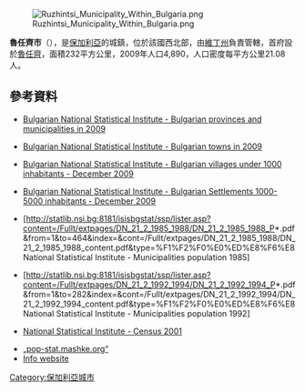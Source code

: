 [[Image:Ruzhintsi_Municipality_Within_Bulgaria.png|right]]

{{Coord|43|36|N|22|52|E|display=title}}

'''魯任齊市'''（{{lang-bg|Ружинци}}），是[[保加利亞|保加利亞]]的城鎮，位於該國西北部，由[[維丁州|維丁州]]負責管轄，首府設於[[魯任齊|魯任齊]]，面積232平方公里，2009年人口4,890，人口密度每平方公里21.08人。

==參考資料==
*{{en icon}} [http://www.nsi.bg/otrasalen.php?otr=53&a1=1583&a2=1584&a3=1585#cont Bulgarian National Statistical Institute - Bulgarian provinces and municipalities in 2009] {{Wayback|url=http://www.nsi.bg/otrasalen.php?otr=53&a1=1583&a2=1584&a3=1585#cont |date=20101113165626 }}
*{{en icon}} [http://www.nsi.bg/otrasalen.php?otr=53&a1=1583&a2=1584&a3=1588#cont Bulgarian National Statistical Institute - Bulgarian towns in 2009] {{Wayback|url=http://www.nsi.bg/otrasalen.php?otr=53&a1=1583&a2=1584&a3=1588#cont |date=20101113165731 }}
*{{en icon}} [http://www.nsi.bg/nrnm/index.php?ezik=en&f=8&s=1&date=29.12.2010&e=1&s1=4&c1=2&a1=1000&c=0 Bulgarian National Statistical Institute - Bulgarian villages under 1000 inhabitants - December 2009] {{Wayback|url=http://www.nsi.bg/nrnm/index.php?ezik=en&f=8&s=1&date=29.12.2010&e=1&s1=4&c1=2&a1=1000&c=0 |date=20171110031811 }}
*{{en icon}} [http://www.nsi.bg/nrnm/index.php?ezik=en&f=8&s=1&date=29.12.2010&e=1&s1=4&c1=3&a1=1000&c=1&s2=4&c2=2&a2=5000 Bulgarian National Statistical Institute - Bulgarian Settlements 1000-5000 inhabitants - December 2009] {{Wayback|url=http://www.nsi.bg/nrnm/index.php?ezik=en&f=8&s=1&date=29.12.2010&e=1&s1=4&c1=3&a1=1000&c=1&s2=4&c2=2&a2=5000 |date=20171110031803 }}
*{{bg icon}}[http://statlib.nsi.bg:8181/isisbgstat/ssp/lister.asp?content=/Fullt/extpages/DN_21_2_1985_1988/DN_21_2_1985_1988_P*.pdf&from=1&to=464&index=&cont=/Fullt/extpages/DN_21_2_1985_1988/DN_21_2_1985_1988_content.pdf&type=%F1%F2%F0%E0%ED%E8%F6%E8 National Statistical Institute - Municipalities population 1985] {{Wayback|url=http://statlib.nsi.bg:8181/isisbgstat/ssp/lister.asp?content=%2FFullt%2Fextpages%2FDN_21_2_1985_1988%2FDN_21_2_1985_1988_P%2A.pdf&from=1&to=464&index=&cont=%2FFullt%2Fextpages%2FDN_21_2_1985_1988%2FDN_21_2_1985_1988_content.pdf&type=%F1%F2%F0%E0%ED%E8%F6%E8 |date=20120320152517 }}
*{{bg icon}}[http://statlib.nsi.bg:8181/isisbgstat/ssp/lister.asp?content=/Fullt/extpages/DN_21_2_1992_1994/DN_21_2_1992_1994_P*.pdf&from=1&to=282&index=&cont=/Fullt/extpages/DN_21_2_1992_1994/DN_21_2_1992_1994_content.pdf&type=%F1%F2%F0%E0%ED%E8%F6%E8 National Statistical Institute - Municipalities population 1992] {{Wayback|url=http://statlib.nsi.bg:8181/isisbgstat/ssp/lister.asp?content=%2FFullt%2Fextpages%2FDN_21_2_1992_1994%2FDN_21_2_1992_1994_P%2A.pdf&from=1&to=282&index=&cont=%2FFullt%2Fextpages%2FDN_21_2_1992_1994%2FDN_21_2_1992_1994_content.pdf&type=%F1%F2%F0%E0%ED%E8%F6%E8 |date=20140819072828 }}
*{{en icon}}[http://www.nsi.bg/Census_e/Census_e.htm National Statistical Institute - Census 2001] {{Wayback|url=http://www.nsi.bg/Census_e/Census_e.htm |date=20200430083822 }}
*[http://pop-stat.mashke.org/bulgaria-division.htm „pop-stat.mashke.org“] {{Wayback|url=http://pop-stat.mashke.org/bulgaria-division.htm |date=20171113015521 }}
* [http://bg.guide-bulgaria.com/NW/Vidin/Rujintsi Info website] {{Wayback|url=http://bg.guide-bulgaria.com/NW/Vidin/Rujintsi |date=20071215140303 }} {{bg icon}}

{{Bulgaria-geo-stub}}
[[Category:保加利亞城市|Category:保加利亞城市]]